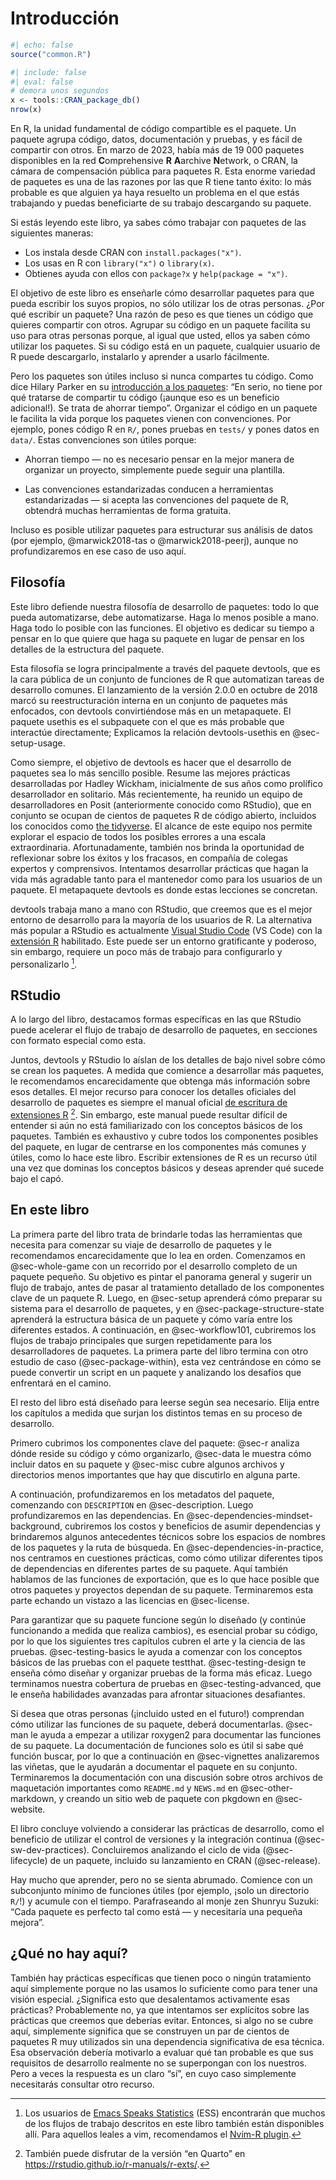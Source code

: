 # Introducción {#sec-intro .unnumbered}

```r
#| echo: false
source("common.R")
```

```r
#| include: false
#| eval: false
# demora unos segundos
x <- tools::CRAN_package_db()
nrow(x)
```

En R, la unidad fundamental de código compartible es el paquete.
Un paquete agrupa código, datos, documentación y pruebas, y es fácil de compartir con otros.
En marzo de 2023, había más de 19 000 paquetes disponibles en la red **C**omprehensive **R** **A**archive **N**etwork, o CRAN, la cámara de compensación pública para paquetes R.
Esta enorme variedad de paquetes es una de las razones por las que R tiene tanto éxito: lo más probable es que alguien ya haya resuelto un problema en el que estás trabajando y puedas beneficiarte de su trabajo descargando su paquete.

Si estás leyendo este libro, ya sabes cómo trabajar con paquetes de las siguientes maneras:

-   Los instala desde CRAN con `install.packages("x")`.
-   Los usas en R con `library("x")` o `library(x)`.
-   Obtienes ayuda con ellos con `package?x` y `help(package = "x")`.

El objetivo de este libro es enseñarle cómo desarrollar paquetes para que pueda escribir los suyos propios, no sólo utilizar los de otras personas.
¿Por qué escribir un paquete?
Una razón de peso es que tienes un código que quieres compartir con otros.
Agrupar su código en un paquete facilita su uso para otras personas porque, al igual que usted, ellos ya saben cómo utilizar los paquetes.
Si su código está en un paquete, cualquier usuario de R puede descargarlo, instalarlo y aprender a usarlo fácilmente.

Pero los paquetes son útiles incluso si nunca compartes tu código.
Como dice Hilary Parker en su [introducción a los paquetes](https://hilaryparker.com/2014/04/29/writing-an-r-package-from-scratch/): "En serio, no tiene por qué tratarse de compartir tu código (¡aunque eso es un beneficio adicional!). Se trata de ahorrar tiempo".
Organizar el código en un paquete le facilita la vida porque los paquetes vienen con convenciones.
Por ejemplo, pones código R en `R/`, pones pruebas en `tests/` y pones datos en `data/`.
Estas convenciones son útiles porque:

-   Ahorran tiempo --- no es necesario pensar en la mejor manera de organizar un proyecto, simplemente puede seguir una plantilla.

-   Las convenciones estandarizadas conducen a herramientas estandarizadas --- si acepta las convenciones del paquete de R, obtendrá muchas herramientas de forma gratuita.

Incluso es posible utilizar paquetes para estructurar sus análisis de datos (por ejemplo, @marwick2018-tas o @marwick2018-peerj), aunque no profundizaremos en ese caso de uso aquí.

## Filosofía {#sec-intro-phil}

Este libro defiende nuestra filosofía de desarrollo de paquetes: todo lo que pueda automatizarse, debe automatizarse.
Haga lo menos posible a mano.
Haga todo lo posible con las funciones.
El objetivo es dedicar su tiempo a pensar en lo que quiere que haga su paquete en lugar de pensar en los detalles de la estructura del paquete.

Esta filosofía se logra principalmente a través del paquete devtools, que es la cara pública de un conjunto de funciones de R que automatizan tareas de desarrollo comunes.
El lanzamiento de la versión 2.0.0 en octubre de 2018 marcó su reestructuración interna en un conjunto de paquetes más enfocados, con devtools convirtiéndose más en un metapaquete.
El paquete usethis es el subpaquete con el que es más probable que interactúe directamente; Explicamos la relación devtools-usethis en @sec-setup-usage.

Como siempre, el objetivo de devtools es hacer que el desarrollo de paquetes sea lo más sencillo posible.
Resume las mejores prácticas desarrolladas por Hadley Wickham, inicialmente de sus años como prolífico desarrollador en solitario.
Más recientemente, ha reunido un equipo de desarrolladores en Posit (anteriormente conocido como RStudio), que en conjunto se ocupan de cientos de paquetes R de código abierto, incluidos los conocidos como [the tidyverse](https://www.tidyverse.org).
El alcance de este equipo nos permite explorar el espacio de todos los posibles errores a una escala extraordinaria.
Afortunadamente, también nos brinda la oportunidad de reflexionar sobre los éxitos y los fracasos, en compañía de colegas expertos y comprensivos.
Intentamos desarrollar prácticas que hagan la vida más agradable tanto para el mantenedor como para los usuarios de un paquete.
El metapaquete devtools es donde estas lecciones se concretan.

devtools trabaja mano a mano con RStudio, que creemos que es el mejor entorno de desarrollo para la mayoría de los usuarios de R.
La alternativa más popular a RStudio es actualmente [Visual Studio Code](https://code.visualstudio.com/) (VS Code) con la [extensión R](https://marketplace.visualstudio.com/items?itemName=%20REditorSupport.r) habilitado.
Este puede ser un entorno gratificante y poderoso, sin embargo, requiere un poco más de trabajo para configurarlo y personalizarlo [^introduction-1].

[^introduction-1]: Los usuarios de [Emacs Speaks Statistics](https://ess.r-project.org/) (ESS) encontrarán que muchos de los flujos de trabajo descritos en este libro también están disponibles allí.
    Para aquellos leales a vim, recomendamos el [Nvim-R plugin](https://github.com/jalvesaq/Nvim-R).

::: callout-tip
## RStudio

A lo largo del libro, destacamos formas específicas en las que RStudio puede acelerar el flujo de trabajo de desarrollo de paquetes, en secciones con formato especial como esta.
:::

Juntos, devtools y RStudio lo aíslan de los detalles de bajo nivel sobre cómo se crean los paquetes.
A medida que comience a desarrollar más paquetes, le recomendamos encarecidamente que obtenga más información sobre esos detalles.
El mejor recurso para conocer los detalles oficiales del desarrollo de paquetes es siempre el manual oficial [de escritura de extensiones R](https://cran.r-project.org/doc/manuals/R-exts.html#Creating-R-packages) [^introduction-2].
Sin embargo, este manual puede resultar difícil de entender si aún no está familiarizado con los conceptos básicos de los paquetes.
También es exhaustivo y cubre todos los componentes posibles del paquete, en lugar de centrarse en los componentes más comunes y útiles, como lo hace este libro.
Escribir extensiones de R es un recurso útil una vez que dominas los conceptos básicos y deseas aprender qué sucede bajo el capó.

[^introduction-2]: También puede disfrutar de la versión "en Quarto" en [https://rstudio.github.io/r-manuals/r-exts/](https://rstudio.github.io/r-manuals/r-exts%20/Índice-de-funciones-y-variables.html).

## En este libro {#sec-intro-outline}

La primera parte del libro trata de brindarle todas las herramientas que necesita para comenzar su viaje de desarrollo de paquetes y le recomendamos encarecidamente que lo lea en orden.
Comenzamos en @sec-whole-game con un recorrido por el desarrollo completo de un paquete pequeño.
Su objetivo es pintar el panorama general y sugerir un flujo de trabajo, antes de pasar al tratamiento detallado de los componentes clave de un paquete R.
Luego, en @sec-setup aprenderá cómo preparar su sistema para el desarrollo de paquetes, y en @sec-package-structure-state aprenderá la estructura básica de un paquete y cómo varía entre los diferentes estados.
A continuación, en @sec-workflow101, cubriremos los flujos de trabajo principales que surgen repetidamente para los desarrolladores de paquetes.
La primera parte del libro termina con otro estudio de caso (@sec-package-within), esta vez centrándose en cómo se puede convertir un script en un paquete y analizando los desafíos que enfrentará en el camino.

El resto del libro está diseñado para leerse según sea necesario.
Elija entre los capítulos a medida que surjan los distintos temas en su proceso de desarrollo.

Primero cubrimos los componentes clave del paquete: @sec-r analiza dónde reside su código y cómo organizarlo, @sec-data le muestra cómo incluir datos en su paquete y @sec-misc cubre algunos archivos y directorios menos importantes que hay que discutirlo en alguna parte.

A continuación, profundizaremos en los metadatos del paquete, comenzando con `DESCRIPTION` en @sec-description.
Luego profundizaremos en las dependencias.
En @sec-dependencies-mindset-background, cubriremos los costos y beneficios de asumir dependencias y brindaremos algunos antecedentes técnicos sobre los espacios de nombres de los paquetes y la ruta de búsqueda.
En @sec-dependencies-in-practice, nos centramos en cuestiones prácticas, como cómo utilizar diferentes tipos de dependencias en diferentes partes de su paquete.
Aquí también hablamos de las funciones de exportación, que es lo que hace posible que otros paquetes y proyectos dependan de su paquete.
Terminaremos esta parte echando un vistazo a las licencias en @sec-license.

Para garantizar que su paquete funcione según lo diseñado (y continúe funcionando a medida que realiza cambios), es esencial probar su código, por lo que los siguientes tres capítulos cubren el arte y la ciencia de las pruebas.
@sec-testing-basics le ayuda a comenzar con los conceptos básicos de las pruebas con el paquete testthat.
@sec-testing-design te enseña cómo diseñar y organizar pruebas de la forma más eficaz.
Luego terminamos nuestra cobertura de pruebas en @sec-testing-advanced, que le enseña habilidades avanzadas para afrontar situaciones desafiantes.

Si desea que otras personas (¡incluido usted en el futuro!) comprendan cómo utilizar las funciones de su paquete, deberá documentarlas.
@sec-man le ayuda a empezar a utilizar roxygen2 para documentar las funciones de su paquete.
La documentación de funciones solo es útil si sabe qué función buscar, por lo que a continuación en @sec-vignettes analizaremos las viñetas, que le ayudarán a documentar el paquete en su conjunto.
Terminaremos la documentación con una discusión sobre otros archivos de maquetación importantes como `README.md` y `NEWS.md` en @sec-other-markdown, y creando un sitio web de paquete con pkgdown en @sec-website.

El libro concluye volviendo a considerar las prácticas de desarrollo, como el beneficio de utilizar el control de versiones y la integración continua (@sec-sw-dev-practices).
Concluiremos analizando el ciclo de vida (@sec-lifecycle) de un paquete, incluido su lanzamiento en CRAN (@sec-release).

Hay mucho que aprender, pero no se sienta abrumado.
Comience con un subconjunto mínimo de funciones útiles (por ejemplo, ¡solo un directorio `R/`!) y acumule con el tiempo.
Parafraseando al monje zen Shunryu Suzuki: "Cada paquete es perfecto tal como está --- y necesitaría una pequeña mejora".

## ¿Qué no hay aquí?

También hay prácticas específicas que tienen poco o ningún tratamiento aquí simplemente porque no las usamos lo suficiente como para tener una visión especial.
¿Significa esto que desalentamos activamente esas prácticas?
Probablemente no, ya que intentamos ser explícitos sobre las prácticas que creemos que deberías evitar.
Entonces, si algo no se cubre aquí, simplemente significa que se construyen un par de cientos de paquetes R muy utilizados sin una dependencia significativa de esa técnica.
Esa observación debería motivarlo a evaluar qué tan probable es que sus requisitos de desarrollo realmente no se superpongan con los nuestros.
Pero a veces la respuesta es un claro "sí", en cuyo caso simplemente necesitarás consultar otro recurso.

